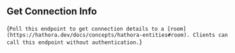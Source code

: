 ## Get Connection Info

{`Poll this endpoint to get connection details to a [room](https://hathora.dev/docs/concepts/hathora-entities#room). Clients can call this endpoint without authentication.`}